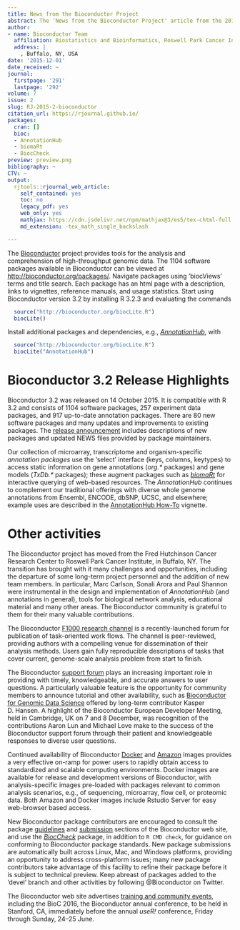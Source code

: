 ```yaml
---
title: News from the Bioconductor Project
abstract: The 'News from the Bioconductor Project' article from the 2015-2 issue.
author:
- name: Bioconductor Team
  affiliation: Biostatistics and Bioinformatics, Roswell Park Cancer Institute
  address: |
    , Buffalo, NY, USA
date: '2015-12-01'
date_received: ~
journal:
  firstpage: '291'
  lastpage: '292'
volume: 7
issue: 2
slug: RJ-2015-2-bioconductor
citation_url: https://rjournal.github.io/
packages:
  cran: []
  bioc:
  - AnnotationHub
  - biomaRt
  - BiocCheck
preview: preview.png
bibliography: ~
CTV: ~
output:
  rjtools::rjournal_web_article:
    self_contained: yes
    toc: no
    legacy_pdf: yes
    web_only: yes
    mathjax: https://cdn.jsdelivr.net/npm/mathjax@3/es5/tex-chtml-full.js
    md_extension: -tex_math_single_backslash

---
```


::: article
The [Bioconductor](http://bioconductor.org) project provides tools for
the analysis and comprehension of high-throughput genomic data. The 1104
software packages available in Bioconductor can be viewed at
<http://bioconductor.org/packages/>. Navigate packages using 'biocViews'
terms and title search. Each package has an html page with a
description, links to vignettes, reference manuals, and usage
statistics. Start using Bioconductor version 3.2 by installing R 3.2.3
and evaluating the commands

``` r
  source("http://bioconductor.org/biocLite.R")
  biocLite()
```

Install additional packages and dependencies, e.g.,
[*AnnotationHub*](https://www.bioconductor.org/packages/release/bioc/html/AnnotationHub.html),
with

``` r
  source("http://bioconductor.org/biocLite.R")
  biocLite("AnnotationHub")
```

# Bioconductor 3.2 Release Highlights

Bioconductor 3.2 was released on 14 October 2015. It is compatible with
R 3.2 and consists of 1104 software packages, 257 experiment data
packages, and 917 up-to-date annotation packages. There are 80 new
software packages and many updates and improvements to existing
packages. The [release
announcement](http://bioconductor.org/news/bioc_3_2_release/) includes
descriptions of new packages and updated NEWS files provided by package
maintainers.

Our collection of microarray, transcriptome and organism-specific
*annotation packages* use the 'select' interface (keys, columns,
keytypes) to access static information on gene annotations (*org.\**
packages) and gene models (*TxDb.\** packages); these augment packages
such as
[*biomaRt*](https://www.bioconductor.org/packages/release/bioc/html/biomaRt.html)
for interactive querying of web-based resources. The *AnnotationHub*
continues to complement our traditional offerings with diverse whole
genome annotations from Ensembl, ENCODE, dbSNP, UCSC, and elsewhere;
example uses are described in the [AnnotationHub
How-To](http://bioconductor.org/packages/devel/bioc/vignettes/AnnotationHub/inst/doc/AnnotationHub-HOWTO.html)
vignette.

# Other activities

The Bioconductor project has moved from the Fred Hutchinson Cancer
Research Center to Roswell Park Cancer Institute, in Buffalo, NY. The
transition has brought with it many challenges and opportunities,
including the departure of some long-term project personnel and the
addition of new team members. In particular, Marc Carlson, Sonali Arora
and Paul Shannon were instrumental in the design and implementation of
*AnnotationHub* (and annotations in general), tools for biological
network analysis, educational material and many other areas. The
Bioconductor community is grateful to them for their many valuable
contributions.

The Bioconductor [F1000 research
channel](http://f1000research.com/channels/bioconductor) is a
recently-launched forum for publication of task-oriented work flows. The
channel is peer-reviewed, providing authors with a compelling venue for
dissemination of their analysis methods. Users gain fully reproducible
descriptions of tasks that cover current, genome-scale analysis problem
from start to finish.

The Bioconductor [support forum](https://support.bioconductor.org) plays
an increasing important role in providing with timely, knowledgeable,
and accurate answers to user questions. A particularly valuable feature
is the opportunity for community members to announce tutorial and other
availability, such as [Bioconductor for Genomic Data
Science](https://support.bioconductor.org/p/71905/) offered by long-term
contributor Kasper D. Hansen. A highlight of the Bioconductor European
Developer Meeting, held in Cambridge, UK on 7 and 8 December, was
recognition of the contributions Aaron Lun and Michael Love make to the
success of the Bioconductor support forum through their patient and
knowledgeable responses to diverse user questions.

Continued availability of Bioconductor
[Docker](http://www.bioconductor.org/help/docker/) and
[Amazon](http://www.bioconductor.org/help/bioconductor-cloud-ami/)
images provides a very effective on-ramp for power users to rapidly
obtain access to standardized and scalable computing environments.
Docker images are available for release and development versions of
Bioconductor, with analysis-specific images pre-loaded with packages
relevant to common analysis scenarios, e.g., of sequencing, microarray,
flow cell, or proteomic data. Both Amazon and Docker images include
Rstudio Server for easy web-browser based access.

New Bioconductor package contributors are encouraged to consult the
package
[guidelines](http://bioconductor.org/developers/package-guidelines/) and
[submission](http://bioconductor.org/developers/package-submission/)
sections of the Bioconductor web site, and use the
[*BiocCheck*](https://www.bioconductor.org/packages/release/bioc/html/BiocCheck.html)
package, in addition to `R CMD check`, for guidance on conforming to
Bioconductor package standards. New package submissions are
automatically built across Linux, Mac, and Windows platforms, providing
an opportunity to address cross-platform issues; many new package
contributors take advantage of this facility to refine their package
before it is subject to technical preview. Keep abreast of packages
added to the 'devel' branch and other activities by following
\@Bioconductor on Twitter.

The Bioconductor web site advertises [training and community
events](http://bioconductor.org/help/events/), including the BioC 2016,
the Bioconductor annual conference, to be held in Stanford, CA,
immediately before the annual *useR!* conference, Friday through Sunday,
24--25 June.
:::
